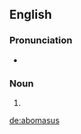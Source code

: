 ==English==

===Pronunciation===
* {{a|US}} {{IPA|/ˈæ.boʊˌmeɪ.səs/}}

===Noun===
{{en-noun|abomasi}}

# {{alternative form of|abomasum}}

[[de:abomasus]]